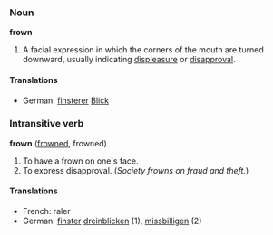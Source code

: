 ===Noun===
'''frown'''

# A facial expression in which the corners of the mouth are turned downward, usually indicating [[displeasure]] or [[disapproval]].

====Translations====
*German: [[finster]]er [[Blick]]


===Intransitive verb===
'''frown''' ([[frowned]], frowned)

# To have a frown on one's face.
# To express disapproval. (''Society frowns on fraud and theft.'')

====Translations====
*French: raler
*German: [[finster]] [[dreinblicken]] (1), [[missbilligen]] (2)